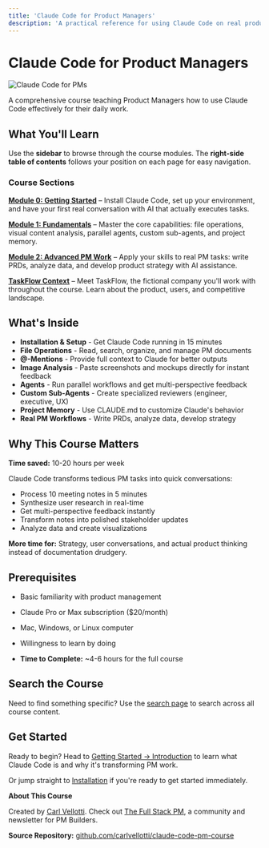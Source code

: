 ```yaml
---
title: 'Claude Code for Product Managers'
description: 'A practical reference for using Claude Code on real product work'
---
```


# Claude Code for Product Managers

![Claude Code for PMs](/images/claude-code-for-pms.png)

A comprehensive course teaching Product Managers how to use Claude Code effectively for their daily work.

## What You'll Learn

Use the **sidebar** to browse through the course modules. The **right-side table of contents** follows your position on each page for easy navigation.

### Course Sections

[**Module 0: Getting Started**](/getting-started/introduction) – Install Claude Code, set up your environment, and have your first real conversation with AI that actually executes tasks.

[**Module 1: Fundamentals**](/fundamentals/welcome) – Master the core capabilities: file operations, visual content analysis, parallel agents, custom sub-agents, and project memory.

[**Module 2: Advanced PM Work**](/advanced/write-prd) – Apply your skills to real PM tasks: write PRDs, analyze data, and develop product strategy with AI assistance.

[**TaskFlow Context**](/company-context/overview) – Meet TaskFlow, the fictional company you'll work with throughout the course. Learn about the product, users, and competitive landscape.

## What's Inside

- **Installation & Setup** - Get Claude Code running in 15 minutes
- **File Operations** - Read, search, organize, and manage PM documents
- **@-Mentions** - Provide full context to Claude for better outputs
- **Image Analysis** - Paste screenshots and mockups directly for instant feedback
- **Agents** - Run parallel workflows and get multi-perspective feedback
- **Custom Sub-Agents** - Create specialized reviewers (engineer, executive, UX)
- **Project Memory** - Use CLAUDE.md to customize Claude's behavior
- **Real PM Workflows** - Write PRDs, analyze data, develop strategy

## Why This Course Matters

**Time saved:** 10-20 hours per week

Claude Code transforms tedious PM tasks into quick conversations:
- Process 10 meeting notes in 5 minutes
- Synthesize user research in real-time
- Get multi-perspective feedback instantly
- Transform notes into polished stakeholder updates
- Analyze data and create visualizations

**More time for:** Strategy, user conversations, and actual product thinking instead of documentation drudgery.

## Prerequisites

- Basic familiarity with product management
- Claude Pro or Max subscription ($20/month)
- Mac, Windows, or Linux computer
- Willingness to learn by doing

 - **Time to Complete:** ~4-6 hours for the full course

## Search the Course

Need to find something specific? Use the [search page](/search) to search across all course content.

## Get Started

Ready to begin? Head to [Getting Started → Introduction](/getting-started/introduction) to learn what Claude Code is and why it's transforming PM work.

Or jump straight to [Installation](/getting-started/installation) if you're ready to get started immediately.


**About This Course**

Created by [Carl Vellotti](https://www.linkedin.com/in/carlvellotti/). Check out [The Full Stack PM](https://fullstack-pm.com/subscribe), a community and newsletter for PM Builders.

**Source Repository:** [github.com/carlvellotti/claude-code-pm-course](https://github.com/carlvellotti/claude-code-pm-course)

